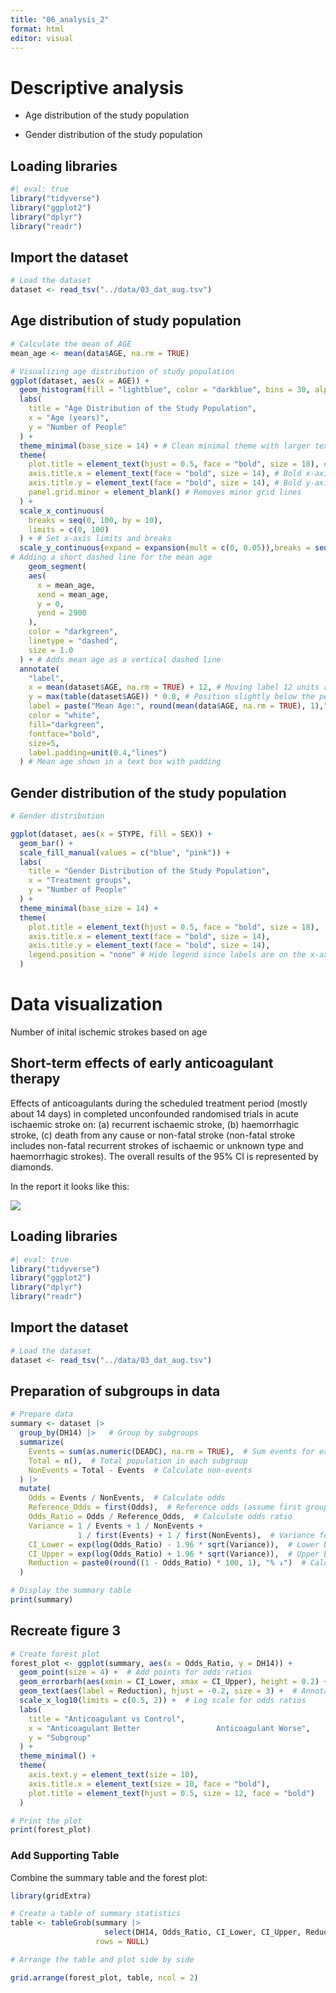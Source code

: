 ```yaml
---
title: "06_analysis_2"
format: html
editor: visual
---
```


# Descriptive analysis

-   Age distribution of the study population

-   Gender distribution of the study population

## Loading libraries

```r
#| eval: true
library("tidyverse") 
library("ggplot2") 
library("dplyr") 
library("readr")
```

## Import the dataset

```r
# Load the dataset 
dataset <- read_tsv("../data/03_dat_aug.tsv")
```

## Age distribution of study population

```r

# Calculate the mean of AGE
mean_age <- mean(data$AGE, na.rm = TRUE)

# Visualizing age distribution of study population 
ggplot(dataset, aes(x = AGE)) +
  geom_histogram(fill = "lightblue", color = "darkblue", bins = 30, alpha=0.7) +
  labs(
    title = "Age Distribution of the Study Population",
    x = "Age (years)",
    y = "Number of People"
  ) +
  theme_minimal(base_size = 14) + # Clean minimal theme with larger text
  theme(
    plot.title = element_text(hjust = 0.5, face = "bold", size = 18), # Center title
    axis.title.x = element_text(face = "bold", size = 14), # Bold x-axis title
    axis.title.y = element_text(face = "bold", size = 14), # Bold y-axis title
    panel.grid.minor = element_blank() # Removes minor grid lines
  ) +
  scale_x_continuous(
    breaks = seq(0, 100, by = 10),
    limits = c(0, 100)
  ) + # Set x-axis limits and breaks
  scale_y_continuous(expand = expansion(mult = c(0, 0.05)),breaks = seq(0, 3000, by = 500),) + # Avoids crowded y-axis and setting breaks
# Adding a short dashed line for the mean age
    geom_segment(
    aes(
      x = mean_age,
      xend = mean_age,
      y = 0,
      yend = 2900    
    ),
    color = "darkgreen",
    linetype = "dashed",
    size = 1.0
  ) + # Adds mean age as a vertical dashed line
  annotate(
    "label",
    x = mean(dataset$AGE, na.rm = TRUE) + 12, # Moving label 12 units right of mean to prevent overlap
    y = max(table(dataset$AGE)) * 0.8, # Position slightly below the peak
    label = paste("Mean Age:", round(mean(data$AGE, na.rm = TRUE), 1),"years"),
    color = "white",
    fill="darkgreen",
    fontface="bold",
    size=5,
    label.padding=unit(0.4,"lines")
  ) # Mean age shown in a text box with padding
```

## Gender distribution of the study population

```r

# Gender distribution 

ggplot(dataset, aes(x = STYPE, fill = SEX)) +
  geom_bar() +
  scale_fill_manual(values = c("blue", "pink")) +
  labs(
    title = "Gender Distribution of the Study Population",
    x = "Treatment groups",
    y = "Number of People"
  ) +
  theme_minimal(base_size = 14) +
  theme(
    plot.title = element_text(hjust = 0.5, face = "bold", size = 18),
    axis.title.x = element_text(face = "bold", size = 14),
    axis.title.y = element_text(face = "bold", size = 14),
    legend.position = "none" # Hide legend since labels are on the x-axis
  )

```

# Data visualization

Number of inital ischemic strokes based on age

## Short-term effects of early anticoagulant therapy

Effects of anticoagulants during the scheduled treatment period (mostly about 14 days) in completed unconfounded randomised trials in acute ischaemic stroke on: (a) recurrent ischaemic stroke, (b) haemorrhagic stroke, (c) death from any cause or non-fatal stroke (non-fatal stroke includes non-fatal recurrent strokes of ischaemic or unknown type and haemorrhagic strokes). The overall results of the 95% CI is represented by diamonds.

In the report it looks like this:

![](images/clipboard-1936709756.png)

## Loading libraries

```r

#| eval: true
library("tidyverse")
library("ggplot2")
library("dplyr")
library("readr")
```

## Import the dataset

```r

# Load the dataset
dataset <- read_tsv("../data/03_dat_aug.tsv")
```

## Preparation of subgroups in data

```r

# Prepare data
summary <- dataset |> 
  group_by(DH14) |>   # Group by subgroups
  summarize(
    Events = sum(as.numeric(DEADC), na.rm = TRUE),  # Sum events for each subgroup
    Total = n(),  # Total population in each subgroup
    NonEvents = Total - Events  # Calculate non-events
  ) |> 
  mutate(
    Odds = Events / NonEvents,  # Calculate odds
    Reference_Odds = first(Odds),  # Reference odds (assume first group is control)
    Odds_Ratio = Odds / Reference_Odds,  # Calculate odds ratio
    Variance = 1 / Events + 1 / NonEvents +
               1 / first(Events) + 1 / first(NonEvents),  # Variance for confidence intervals
    CI_Lower = exp(log(Odds_Ratio) - 1.96 * sqrt(Variance)),  # Lower bound of 95% CI
    CI_Upper = exp(log(Odds_Ratio) + 1.96 * sqrt(Variance)),  # Upper bound of 95% CI
    Reduction = paste0(round((1 - Odds_Ratio) * 100, 1), "% ↓")  # Calculate percentage reduction
  )

# Display the summary table
print(summary)
```

## Recreate figure 3

```r

# Create forest plot
forest_plot <- ggplot(summary, aes(x = Odds_Ratio, y = DH14)) +
  geom_point(size = 4) +  # Add points for odds ratios
  geom_errorbarh(aes(xmin = CI_Lower, xmax = CI_Upper), height = 0.2) +  # Add error bars
  geom_text(aes(label = Reduction), hjust = -0.2, size = 3) +  # Annotate percentage reduction
  scale_x_log10(limits = c(0.5, 2)) +  # Log scale for odds ratios
  labs(
    title = "Anticoagulant vs Control",
    x = "Anticoagulant Better                 Anticoagulant Worse",
    y = "Subgroup"
  ) +
  theme_minimal() +
  theme(
    axis.text.y = element_text(size = 10),
    axis.title.x = element_text(size = 10, face = "bold"),
    plot.title = element_text(hjust = 0.5, size = 12, face = "bold")
  )

# Print the plot
print(forest_plot)

```

### **Add Supporting Table**

Combine the summary table and the forest plot:

```r
library(gridExtra)

# Create a table of summary statistics
table <- tableGrob(summary |> 
                     select(DH14, Odds_Ratio, CI_Lower, CI_Upper, Reduction), 
                   rows = NULL)

# Arrange the table and plot side by side

grid.arrange(forest_plot, table, ncol = 2)

```
